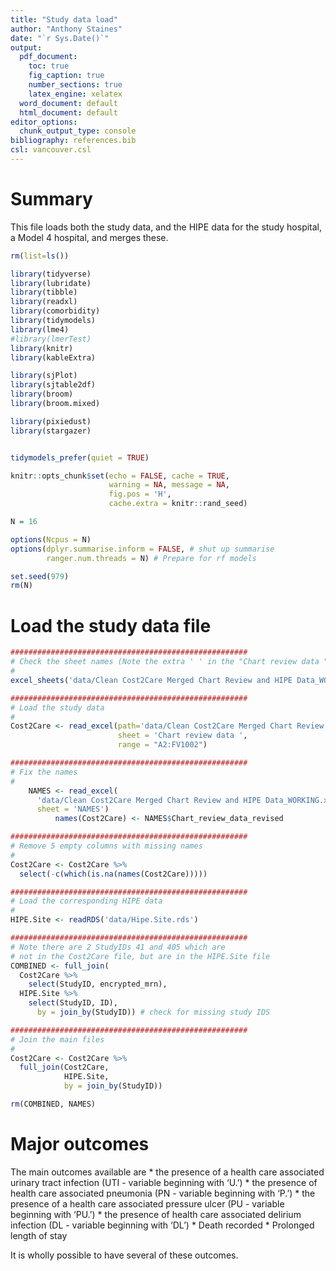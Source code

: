 ```yaml
---
title: "Study data load"
author: "Anthony Staines"
date: "`r Sys.Date()`"
output:
  pdf_document: 
    toc: true
    fig_caption: true
    number_sections: true
    latex_engine: xelatex
  word_document: default
  html_document: default
editor_options:
  chunk_output_type: console
bibliography: references.bib
csl: vancouver.csl
---
```


# Summary

This file loads both the study data, and the HIPE data for the study hospital, a Model 4 hospital, and merges these.

```r
rm(list=ls())

library(tidyverse)
library(lubridate)
library(tibble)
library(readxl)
library(comorbidity)
library(tidymodels)
library(lme4)
#library(lmerTest)
library(knitr)
library(kableExtra)

library(sjPlot)
library(sjtable2df)
library(broom)
library(broom.mixed)

library(pixiedust)
library(stargazer)


tidymodels_prefer(quiet = TRUE)

knitr::opts_chunk$set(echo = FALSE, cache = TRUE,
                      warning = NA, message = NA,
                      fig.pos = 'H',
                      cache.extra = knitr::rand_seed)

N = 16

options(Ncpus = N)
options(dplyr.summarise.inform = FALSE, # shut up summarise
        ranger.num.threads = N) # Prepare for rf models

set.seed(979)
rm(N)
```


# Load the study data file

```r
#####################################################
# Check the sheet names (Note the extra ' ' in the "Chart review data ")
# 
excel_sheets('data/Clean Cost2Care Merged Chart Review and HIPE Data_WORKING.xlsx')

#####################################################
# Load the study data
# 
Cost2Care <- read_excel(path='data/Clean Cost2Care Merged Chart Review and HIPE Data_WORKING.xlsx',
                        sheet = 'Chart review data ',
                        range = "A2:FV1002")

#####################################################
# Fix the names
# 
    NAMES <- read_excel(
      'data/Clean Cost2Care Merged Chart Review and HIPE Data_WORKING.xlsx',
      sheet = 'NAMES')
          names(Cost2Care) <- NAMES$Chart_review_data_revised

#####################################################
# Remove 5 empty columns with missing names
# 
Cost2Care <- Cost2Care %>%
  select(-c(which(is.na(names(Cost2Care)))))

#####################################################
# Load the corresponding HIPE data
# 
HIPE.Site <- readRDS('data/Hipe.Site.rds')

#####################################################
# Note there are 2 StudyIDs 41 and 405 which are 
# not in the Cost2Care file, but are in the HIPE.Site file
COMBINED <- full_join(
  Cost2Care %>%
    select(StudyID, encrypted_mrn),
  HIPE.Site %>%
    select(StudyID, ID),
      by = join_by(StudyID)) # check for missing study IDS

#####################################################
# Join the main files
# 
Cost2Care <- Cost2Care %>%
  full_join(Cost2Care,
            HIPE.Site,
            by = join_by(StudyID))

rm(COMBINED, NAMES)
```

# Major outcomes

The main outcomes available are 
* the presence of a health care associated urinary tract infection (UTI - variable beginning with 'U.')
* the presence of health care associated pneumonia (PN - variable beginning with 'P.')
* the presence of a health care associated pressure ulcer (PU - variable beginning with 'PU.')
* the presence of health care associated delirium infection (DL - variable beginning with 'DL')
* Death recorded
* Prolonged length of stay

It is wholly possible to have several of these outcomes.
